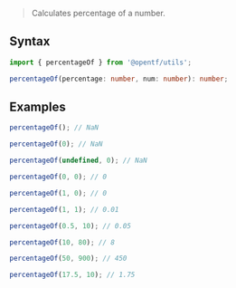> Calculates percentage of a number.

## Syntax

```ts
import { percentageOf } from '@opentf/utils';

percentageOf(percentage: number, num: number): number;
```

## Examples

```ts
percentageOf(); // NaN

percentageOf(0); // NaN

percentageOf(undefined, 0); // NaN

percentageOf(0, 0); // 0

percentageOf(1, 0); // 0

percentageOf(1, 1); // 0.01

percentageOf(0.5, 10); // 0.05

percentageOf(10, 80); // 8

percentageOf(50, 900); // 450

percentageOf(17.5, 10); // 1.75
```
